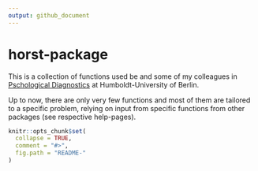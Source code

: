 ```yaml
---
output: github_document
---
```


<!-- README.md is generated from README.Rmd. Please edit that file -->

# horst-package
This is a collection of functions used be and some of my colleagues in [Pschological Diagnostics](https://www.psychologie.hu-berlin.de/de/personal/91680294) at Humboldt-University of Berlin.

Up to now, there are only very few functions and most of them are tailored to a specific problem, relying on input from specific functions from other packages (see respective help-pages).

\textbf{Note: Dependencies need to be installed and loaded manually!}

\begin{description}
\item[omegaW] A function to compute Omega's W.
\item[simpsonCor] A plot that allows discovering the Simpsons Paradox.
\item[getTable] A function that produces a correlation table in Excel which is close enough to an APA correlation table for further editing.
\item[matchItems] Based on the \code{psych} package, this function adds items from a codebook to the result of an efa.
\item[plotMod] Plots an interaction on three dimensions, one being coloured dots.
\item[renameCodebook] Using a codebook (for example from excel), function changes names in a data set according to the codebook. 
\end{description}



```r
knitr::opts_chunk$set(
  collapse = TRUE,
  comment = "#>",
  fig.path = "README-"
)
```
